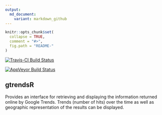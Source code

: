 ```yaml
---
output:
  md_document:
    variant: markdown_github
---
```


<!-- README.md is generated from README.Rmd. Please edit that file -->

```r
knitr::opts_chunk$set(
  collapse = TRUE,
  comment = "#>",
  fig.path = "README-"
)
```

[![Travis-CI Build Status](https://travis-ci.org/PMassicotte/gtrendsR.svg?branch=master)](https://travis-ci.org/PMassicotte/gtrendsR)

[![AppVeyor Build Status](https://ci.appveyor.com/api/projects/status/github/PMassicotte/gtrendsR?branch=master&svg=true)](https://ci.appveyor.com/project/PMassicotte/gtrendsR)

## gtrendsR

Provides an interface for retrieving and displaying the information returned online by Google Trends. Trends (number of hits) over the time as well as geographic representation of the results can be displayed.
